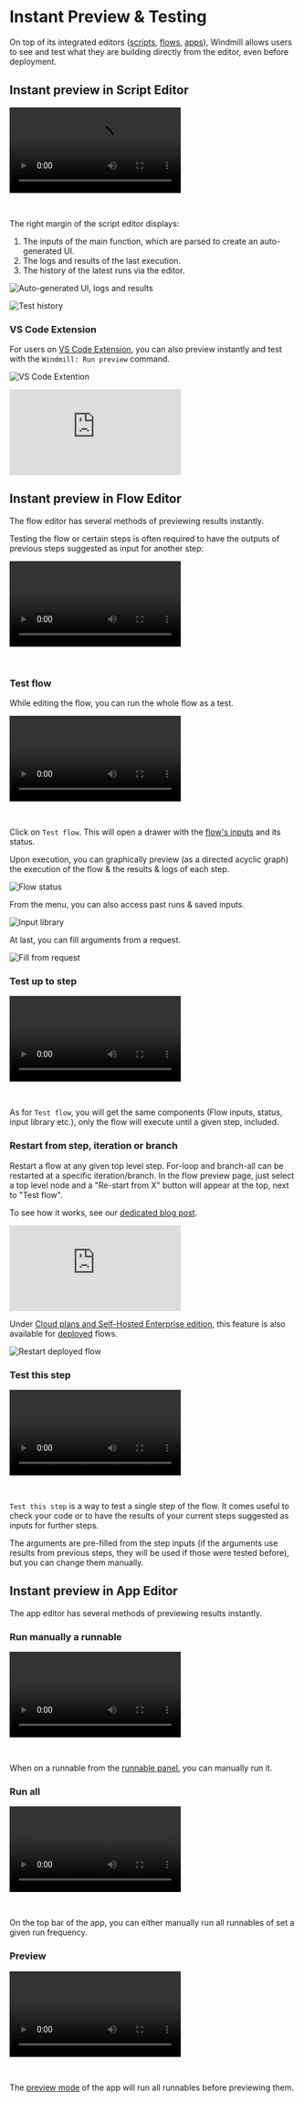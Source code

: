 
# Instant Preview & Testing

On top of its integrated editors ([scripts](../../script_editor/index.mdx), [flows](../../flows/1_flow_editor.mdx), [apps](../../apps/0_app_editor/index.mdx)), Windmill allows users to see and test what they are building directly from the editor, even before deployment.

## Instant preview in Script Editor

<video
	className="border-2 rounded-xl object-cover w-full h-full dark:border-gray-800"
	controls
	src="/videos/auto_g_ui_landing.mp4"
/>

<br />

The right margin of the script editor displays:

1. The inputs of the main function, which are parsed to create an auto-generated UI.
2. The logs and results of the last execution.
3. The history of the latest runs via the editor.

![Auto-generated UI, logs and results](./auto_g_logs.png 'Auto-generated UI, logs and results')

![Test history](./test_history.png 'Test history')

<div className="grid grid-cols-2 gap-6 mb-4">
	<DocCard
		title="Script Editor"
		description="Scripts are the basic building blocks that can be written in Typescript, Python, Go, Bash, SQL or launch docker containers."
		href="/docs/script_editor"
	/>
</div>

### VS Code Extension

For users on [VS Code Extension](../../cli_local_dev/1_vscode-extension/index.mdx), you can also preview instantly and test with the `Windmill: Run preview` command.

![VS Code Extention](../../../blog/2023-11-20-vscode/vscode_extension.png 'VS Code Extension')

<iframe
	style={{ aspectRatio: '16/9' }}
	src="https://www.youtube.com/embed/aSOF6AzyDr8?vq=hd1080"
	title="YouTube video player"
	frameBorder="0"
	allow="accelerometer; autoplay; clipboard-write; encrypted-media; gyroscope; picture-in-picture; web-share"
	allowFullScreen
	className="border-2 rounded-xl object-cover w-full dark:border-gray-800"
></iframe>

<br />

<div className="grid grid-cols-2 gap-6 mb-4">
	<DocCard
		title="VS Code Extension"
		description="Build scripts and flows in the comfort of your VS Code Editor, while leveraging Windmill UIs for test & flows edition."
		href="/docs/cli_local_dev/vscode-extension"
	/>
</div>

## Instant preview in Flow Editor

The flow editor has several methods of previewing results instantly.

Testing the flow or certain steps is often required to have the outputs of previous steps suggested as input for another step:

<video
	className="border-2 rounded-xl object-cover w-full h-full dark:border-gray-800"
	controls
	src="/videos/flow_test_preview_results.mp4"
/>

<br />

<div className="grid grid-cols-2 gap-6 mb-4">
	<DocCard
		color="teal"
		title="Flow Editor"
		description="Windmill's Flow Editor allows you to build flows with a low-code builder."
		href="/docs/flows/flow_editor"
	/>
</div>

### Test flow

While editing the flow, you can run the whole flow as a test.

<video
	className="border-2 rounded-xl object-cover w-full h-full dark:border-gray-800"
	controls
	src="/videos/flow_test_flow.mp4"
/>

<br />

Click on `Test flow`. This will open a drawer with the [flow's inputs](../../flows/3_editor_components.mdx#flow-inputs) and its status.

Upon execution, you can graphically preview (as a directed acyclic graph) the execution of the flow & the results & logs of each step.

![Flow status](./flow_status.png 'Flow status')

From the menu, you can also access past runs & saved inputs.

![Input library](./input_library.png 'Input library')

At last, you can fill arguments from a request.

![Fill from request](./fill_from_request.png 'Fill from request')

### Test up to step

<video
	className="border-2 rounded-xl object-cover w-full h-full dark:border-gray-800"
	controls
	src="/videos/flow_test_up_to.mp4"
/>

<br />

As for `Test flow`, you will get the same components (Flow inputs, status, input library etc.), only the flow will execute until a given step, included.

### Restart from step, iteration or branch

Restart a flow at any given top level step. For-loop and branch-all can be restarted at a specific iteration/branch.
In the flow preview page, just select a top level node and a "Re-start from X" button will appear at the top, next to "Test flow".

To see how it works, see our [dedicated blog post](/blog/launch-week-1/restartable-flows).

<iframe
	style={{ aspectRatio: '16/9' }}
	src="https://www.youtube.com/embed/5_NRFmUxfW0?vq=hd1440"
	title="YouTube video player"
	frameBorder="0"
	allow="accelerometer; autoplay; clipboard-write; encrypted-media; gyroscope; picture-in-picture; web-share"
	allowFullScreen
	className="border-2 rounded-xl object-cover w-full dark:border-gray-800"
></iframe>

<br />

Under [Cloud plans and Self-Hosted Enterprise edition](/pricing), this feature is also available for [deployed](../0_draft_and_deploy/index.mdx) flows.

![Restart deployed flow](./restart_flow_2.png 'Restart deployed flow')

### Test this step

<video
	className="border-2 rounded-xl object-cover w-full h-full dark:border-gray-800"
	controls
	src="/videos/flow_test_this_step.mp4"
/>

<br />

`Test this step` is a way to test a single step of the flow. It comes useful to check your code or to have the results of your current steps suggested as inputs for further steps.

The arguments are pre-filled from the step inputs (if the arguments use results from previous steps, they will be used if those were tested before), but you can change them manually.

## Instant preview in App Editor

The app editor has several methods of previewing results instantly.

<div className="grid grid-cols-2 gap-6 mb-4">
	<DocCard
		title="App Editor"
		description="The app editor is where you build an app with components, create interactions with runnables (scripts & flows), and configure the app settings."
		href="/docs/apps/app_editor"
		color="orange"
	/>
</div>

### Run manually a runnable

<video
	className="border-2 rounded-xl object-cover w-full h-full dark:border-gray-800"
	controls
	src="/videos/app_test_run.mp4"
/>

<br />

When on a runnable from the [runnable panel](../../apps/3_app-runnable-panel.mdx), you can manually run it.

### Run all

<video
	className="border-2 rounded-xl object-cover w-full h-full dark:border-gray-800"
	controls
	src="/videos/app_test_run_all.mp4"
/>

<br />

On the top bar of the app, you can either manually run all runnables of set a given run frequency.

### Preview

<video
	className="border-2 rounded-xl object-cover w-full h-full dark:border-gray-800"
	controls
	src="/videos/app_test_preview.mp4"
/>

<br />

The [preview mode](../../apps/0_toolbar.md#preview-mode) of the app will run all runnables before previewing them.
